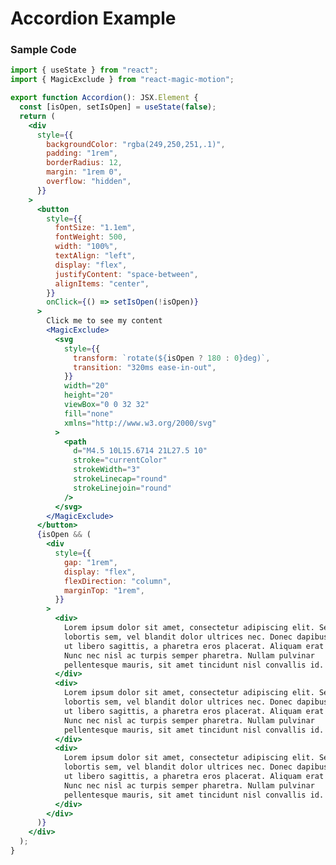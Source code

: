
# Accordion Example

<MagicMotion>
  <Accordion />
</MagicMotion>

### Sample Code

```jsx filename="Accordion" showLineNumbers copy
import { useState } from "react";
import { MagicExclude } from "react-magic-motion";

export function Accordion(): JSX.Element {
  const [isOpen, setIsOpen] = useState(false);
  return (
    <div
      style={{
        backgroundColor: "rgba(249,250,251,.1)",
        padding: "1rem",
        borderRadius: 12,
        margin: "1rem 0",
        overflow: "hidden",
      }}
    >
      <button
        style={{
          fontSize: "1.1em",
          fontWeight: 500,
          width: "100%",
          textAlign: "left",
          display: "flex",
          justifyContent: "space-between",
          alignItems: "center",
        }}
        onClick={() => setIsOpen(!isOpen)}
      >
        Click me to see my content
        <MagicExclude>
          <svg
            style={{
              transform: `rotate(${isOpen ? 180 : 0}deg)`,
              transition: "320ms ease-in-out",
            }}
            width="20"
            height="20"
            viewBox="0 0 32 32"
            fill="none"
            xmlns="http://www.w3.org/2000/svg"
          >
            <path
              d="M4.5 10L15.6714 21L27.5 10"
              stroke="currentColor"
              strokeWidth="3"
              strokeLinecap="round"
              strokeLinejoin="round"
            />
          </svg>
        </MagicExclude>
      </button>
      {isOpen && (
        <div
          style={{
            gap: "1rem",
            display: "flex",
            flexDirection: "column",
            marginTop: "1rem",
          }}
        >
          <div>
            Lorem ipsum dolor sit amet, consectetur adipiscing elit. Sed gravida
            lobortis sem, vel blandit dolor ultrices nec. Donec dapibus tellus
            ut libero sagittis, a pharetra eros placerat. Aliquam erat volutpat.
            Nunc nec nisl ac turpis semper pharetra. Nullam pulvinar
            pellentesque mauris, sit amet tincidunt nisl convallis id.
          </div>
          <div>
            Lorem ipsum dolor sit amet, consectetur adipiscing elit. Sed gravida
            lobortis sem, vel blandit dolor ultrices nec. Donec dapibus tellus
            ut libero sagittis, a pharetra eros placerat. Aliquam erat volutpat.
            Nunc nec nisl ac turpis semper pharetra. Nullam pulvinar
            pellentesque mauris, sit amet tincidunt nisl convallis id.
          </div>
          <div>
            Lorem ipsum dolor sit amet, consectetur adipiscing elit. Sed gravida
            lobortis sem, vel blandit dolor ultrices nec. Donec dapibus tellus
            ut libero sagittis, a pharetra eros placerat. Aliquam erat volutpat.
            Nunc nec nisl ac turpis semper pharetra. Nullam pulvinar
            pellentesque mauris, sit amet tincidunt nisl convallis id.
          </div>
        </div>
      )}
    </div>
  );
}

```
